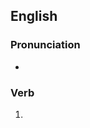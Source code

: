 ==English==

===Pronunciation===
* {{rhymes|en|əʊd}}

===Verb===
{{head|en|verb form}}

# {{en-past of|torpedo}}